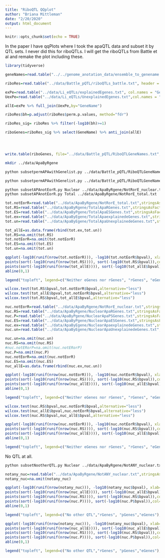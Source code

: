 ```yaml
---
title: "RiboQTL QQplot"
author: "Briana Mittleman"
date: "2/20/2020"
output: html_document
---
```


```r
knitr::opts_chunk$set(echo = TRUE)
```

In the paper I have qqPlots where I took the apaQTL data and subset it by QTL sets. I never did this for riboQTLs. I will get the riboQTLs from Battle et al and remake the plot including these. 

```r
library(tidyverse)

```


```r
geneNames=read.table("../../genome_anotation_data/ensemble_to_genename.txt", sep="\t", col.names = c('ENSG', 'GeneName', 'source' ),stringsAsFactors = F, header = T)

riboRes=read.table("../data/Battle_pQTL/riboQTLs_battle.txt", header = T,stringsAsFactors = F) %>% inner_join(geneNames,by="ENSG") 

exPe=read.table("../data/Li_eQTLs/explainedEgenes.txt", col.names = "GeneName")
UexPe=read.table("../data/Li_eQTLs/UnexplainedEgenes.txt",col.names = "GeneName")

allE=exPe %>% full_join(UexPe,by="GeneName")

riboRes$bh=p.adjust(riboRes$perm.p.values, method="fdr")

riboRes_sig= riboRes %>% filter(-log10(bh)>=1)

riboGenes=riboRes_sig %>% select(GeneName) %>% anti_join(allE)




write.table(riboGenes, file="../data/Battle_pQTL/RiboQTLGeneNames.txt", row.names = F, col.names = F, quote = F, sep="\t")
```


```bash
mkdir ../data/ApaByRgene

python subsetpermAPAwithGenelist.py ../data/Battle_pQTL/RiboQTLGeneNames.txt Nuclear ../data/ApaByRgene/NuclearApaRGenes.txt

python subsetpermAPAwithGenelist.py ../data/Battle_pQTL/RiboQTLGeneNames.txt Total ../data/ApaByRgene/TotalApaRGenes.txt

python subsetAPAnotEorR.py Nuclear ../data/ApaByRgene/NotRorE_nuclear.txt
python subsetAPAnotEorR.py Total ../data/ApaByRgene/NotRorE_total.txt
```



```r
tot.notEorR=read.table("../data/ApaByRgene/NotRorE_total.txt",stringsAsFactors = F,col.names = c("pid", "nvar", "shape1", "shape2", "dummy", "sid", "dist", "npval", "slope", "ppval", "bpval"))
tot.RS=read.table("../data/ApaByRgene/TotalApaRGenes.txt",stringsAsFactors = F,col.names = c("pid", "nvar", "shape1", "shape2", "dummy", "sid", "dist", "npval", "slope", "ppval", "bpval"))
tot.ES=read.table("../data/ApaByPgene/TotalApaESGenes.txt",stringsAsFactors = F, col.names = c("pid", "nvar", "shape1", "shape2", "dummy", "sid", "dist", "npval", "slope", "ppval", "bpval") )
tot.ex=read.table("../data/ApaByEgene/TotalApaexplainedeGenes.txt",stringsAsFactors = F,col.names = c("pid", "nvar", "shape1", "shape2", "dummy", "sid", "dist", "npval", "slope", "ppval", "bpval"))
tot.un=read.table("../data/ApaByEgene/TotalApaUnexplainedeGenes.txt",stringsAsFactors = F, col.names = c("pid", "nvar", "shape1", "shape2", "dummy", "sid", "dist", "npval", "slope", "ppval", "bpval") )

tot_allE=as.data.frame(rbind(tot.ex,tot.un))
tot.RS=na.omit(tot.RS)
tot.notEorR=na.omit(tot.notEorR)
tot.ES=na.omit(tot.ES)
tot.un=na.omit(tot.un)
```


```r
qqplot(-log10(runif(nrow(tot.notEorR))), -log10(tot.notEorR$bpval), xlab="-log10(Uniform)", ylab="-log10(beta pval)", main="Total Apa")
points(sort(-log10(runif(nrow(tot.RS)))), sort(-log10(tot.RS$bpval)),col= alpha("Red"))
points(sort(-log10(runif(nrow(tot_allE)))), sort(-log10(tot_allE$bpval)),col= alpha("blue"))
abline(0,1)

legend("topleft", legend=c("Neither eGenes nor rGenes", "rGenes", "eGenes"),col=c("black", "red","blue"), pch=16,bty = 'n')
```
```r
wilcox.test(tot.RS$bpval,tot.notEorR$bpval,alternative="less")
wilcox.test(tot_allE$bpval,tot.notEorR$bpval,alternative="less")
wilcox.test(tot.RS$bpval,tot_allE$bpval,alternative="less")
```


```r
nuc.notEorR=read.table("../data/ApaByRgene/NotRorE_nuclear.txt",stringsAsFactors = F,col.names = c("pid", "nvar", "shape1", "shape2", "dummy", "sid", "dist", "npval", "slope", "ppval", "bpval"))
nuc.RS=read.table("../data/ApaByRgene/NuclearApaRGenes.txt",stringsAsFactors = F,col.names = c("pid", "nvar", "shape1", "shape2", "dummy", "sid", "dist", "npval", "slope", "ppval", "bpval"))
nuc.P=read.table("../data/ApaByPgene/NuclearApaPSGenes.txt",stringsAsFactors = F,col.names = c("pid", "nvar", "shape1", "shape2", "dummy", "sid", "dist", "npval", "slope", "ppval", "bpval"))
nuc.ES=read.table("../data/ApaByPgene/NuclearApaESGenes.txt",stringsAsFactors = F, col.names = c("pid", "nvar", "shape1", "shape2", "dummy", "sid", "dist", "npval", "slope", "ppval", "bpval") )
nuc.ex=read.table("../data/ApaByEgene/NuclearApaexplainedeGenes.txt",stringsAsFactors = F,col.names = c("pid", "nvar", "shape1", "shape2", "dummy", "sid", "dist", "npval", "slope", "ppval", "bpval"))
nuc.un=read.table("../data/ApaByEgene/NuclearApaUnexplainedeGenes.txt",stringsAsFactors = F, col.names = c("pid", "nvar", "shape1", "shape2", "dummy", "sid", "dist", "npval", "slope", "ppval", "bpval") )

nuc.un=na.omit(nuc.un)
nuc.RS=na.omit(nuc.RS)
#nuc.notERorP=na.omit(nuc.notERorP)
nuc.P=na.omit(nuc.P)
nuc.notEorR=na.omit(nuc.notEorR)
nuc.ES=na.omit(nuc.ES)
nuc_allE=as.data.frame(rbind(nuc.ex,nuc.un))
```

```r
qqplot(-log10(runif(nrow(nuc.notEorR))), -log10(nuc.notEorR$bpval), xlab="-log10(Uniform)", ylab="-log10(beta pval)", main="Nuclear Apa")
points(sort(-log10(runif(nrow(nuc.RS)))), sort(-log10(nuc.RS$bpval)),col= alpha("Red"))
points(sort(-log10(runif(nrow(nuc_allE)))), sort(-log10(nuc_allE$bpval)),col= alpha("blue"))
abline(0,1)

legend("topleft", legend=c("Neither eGenes nor rGenes", "rGenes", "eGenes"),col=c("black", "red","blue","green"), pch=16,bty = 'n')
```
```r
wilcox.test(nuc.RS$bpval,nuc.notEorR$bpval,alternative="less")
wilcox.test(nuc_allE$bpval,nuc.notEorR$bpval,alternative="less")
wilcox.test(nuc.RS$bpval,nuc_allE$bpval,alternative="less")
```


```r

qqplot(-log10(runif(nrow(nuc.notEorR))), -log10(nuc.notEorR$bpval), xlab="-log10(Uniform)", ylab="-log10(beta pval)", main="Nuclear Apa")
points(sort(-log10(runif(nrow(nuc.RS)))), sort(-log10(nuc.RS$bpval)),col= alpha("Red"))
points(sort(-log10(runif(nrow(nuc_allE)))), sort(-log10(nuc_allE$bpval)),col= alpha("blue"))
abline(0,1)

legend("topleft", legend=c("Neither eGenes nor rGenes", "rGenes", "eGenes"),col=c("black", "red","blue","green"), pch=16,bty = 'n')

```


No QTL at all. 


```bash
python subsetNootherQTL.py Nuclear ../data/ApaByRgene/NotANY_nuclear.txt
```



```r
notany_nuc=read.table("../data/ApaByRgene/NotANY_nuclear.txt",stringsAsFactors = F, col.names = c("pid", "nvar", "shape1", "shape2", "dummy", "sid", "dist", "npval", "slope", "ppval", "bpval") )
notany_nuc=na.omit(notany_nuc)
```

```r
qqplot(-log10(runif(nrow(notany_nuc))), -log10(notany_nuc$bpval), xlab="-log10(Uniform)", ylab="-log10(beta pval)", main="Nuclear Apa")
points(sort(-log10(runif(nrow(nuc_allE)))), sort(-log10(nuc_allE$bpval)),col= alpha("blue"))
points(sort(-log10(runif(nrow(nuc.RS)))), sort(-log10(nuc.RS$bpval)),col= alpha("Red"))
points(sort(-log10(runif(nrow(nuc.P)))), sort(-log10(nuc.P$bpval)),col= alpha("Green"))
abline(0,1)

legend("topleft", legend=c("No other QTL","rGenes", "pGenes","eGenes"),col=c("black", "red","Green","blue"), pch=16,bty = 'n')

```
```r
qqplot(-log10(runif(nrow(notany_nuc))), -log10(notany_nuc$bpval), xlab="-log10(Uniform)", ylab="-log10(beta pval)", main="Nuclear Apa")
points(sort(-log10(runif(nrow(nuc_allE)))), sort(-log10(nuc_allE$bpval)),col= alpha("blue"))
points(sort(-log10(runif(nrow(nuc.RS)))), sort(-log10(nuc.RS$bpval)),col= alpha("Red"))
points(sort(-log10(runif(nrow(nuc.P)))), sort(-log10(nuc.P$bpval)),col= alpha("Green"))
abline(0,1)

legend("topleft", legend=c("No other QTL","rGenes", "pGenes","eGenes"),col=c("black", "red","Green","blue"), pch=16,bty = 'n')

```
